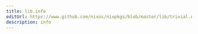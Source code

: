 ```yaml
---
title: lib.info
editUrl: https://www.github.com/nixos/nixpkgs/blob/master/lib/trivial.nix#L559C10
description: info
---
```




<LinkCard
    title="Contribute Now!"
    description="API Documentation is done in our source code"
    href="https://www.github.com/nixos/nixpkgs/blob/master/lib/trivial.nix#L559C10"
/>

